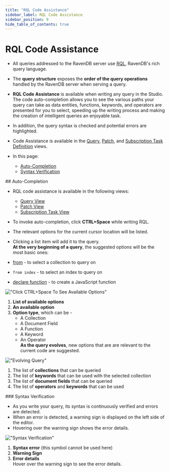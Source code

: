 ```yaml
---
title: "RQL Code Assistance"
sidebar_label: RQL Code Assistance
sidebar_position: 9
hide_table_of_contents: true
---
```




# RQL Code Assistance
<Admonition type="note" title="Note">

* All queries addressed to the RavenDB server use [RQL](../../client-api/session/querying/what-is-rql.mdx), 
  RavenDB's rich query language.  
* The **query structure** exposes the **order of the query operations** 
  handled by the RavenDB server when serving a query.  
* **RQL Code Assistance** is available when writing any query in the Studio.  
  The code auto-completion allows you to see the various paths your query 
  can take as data entities, functions, keywords, and operators are presented 
  for you to select, speeding up the writing process and making the creation 
  of intelligent queries an enjoyable task.  
* In addition, the query syntax is checked and potential errors are highlighted.  
* Code Assistance is available in the [Query](../../studio/database/queries/query-view.mdx#query-view), 
  [Patch](../../studio/database/documents/patch-view.mdx#patch-view), 
  and [Subscription Task Definition](../../studio/database/tasks/ongoing-tasks/subscription-task.mdx#subscription-task-definition) 
  views.  

* In this page:  
  * [Auto-Completion](../../studio/database/code-assistance.mdx#auto-completion)  
  * [Syntax Verification](../../studio/database/code-assistance.mdx#syntax-verification)  
</Admonition>
## Auto-Completion

* RQL code assistance is available in the following views:  
   - [Query View](../../studio/database/queries/query-view.mdx#query-view)  
   - [Patch View](../../studio/database/documents/patch-view.mdx#patch-view)  
   - [Subscription Task View](../../studio/database/tasks/ongoing-tasks/subscription-task.mdx#subscription-task-definition)  
* To invoke auto-completion, click **CTRL+Space** while writing RQL.  
* The relevant options for the current cursor location will be listed.  
* Clicking a list item will add it to the query.  
**At the very beginning of a query**, the suggested options will be the 
most basic ones:  

* [from](../../client-api/session/querying/what-is-rql.mdx#from) - to select a collection to query on  
* `from index` - to select an index to query on  
* [declare function](../../client-api/session/querying/what-is-rql.mdx#declare) - to create a JavaScript function  

!["Click CTRL+Space To See Available Options"](./assets/code-assistance-1.png)

1. **List of available options**  
2. **An available option**  
3. **Option type**, which can be -  
    * A Collection  
    * A Document Field  
    * A Function  
    * A Keyword  
    * An Operator  
**As the query evolves**, new options that are are relevant to the current code are suggested.  

!["Evolving Query"](./assets/code-assistance-2.png)

<Admonition type="info" title="For the collection query shown above, auto-completion presents: " id="for-the-collection-query-shown-above-auto-completion-presents" href="#for-the-collection-query-shown-above-auto-completion-presents">

1. The list of **collections** that can be queried   
2. The list of **keywords** that can be used with the selected collection  
3. The list of **document fields** that can be queried  
4. The list of **operators** and **keywords** that can be used  

</Admonition>
### Syntax Verification

* As you write your query, its syntax is continuously verified and errors are detected.  
* When an error is detected, a warning sign is displayed on the left side of the editor.  
* Hovering over the warning sign shows the error details.  

!["Syntax Verification"](./assets/code-assistance-3.png)

1. **Syntax error** (this symbol cannot be used here)  
2. **Warning Sign**  
3. **Error details**  
   Hover over the warning sign to see the error details.  




